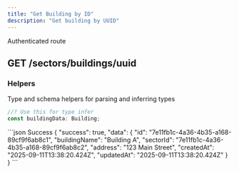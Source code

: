 ```yaml
---
title: "Get Building by ID"
description: "Get building by UUID"
---
```


<Info>Authenticated route</Info>
## GET /sectors/buildings/uuid

<ResponseField
  name="uuid"
  type="param"
  example="7e11fb1c-4a36-4b35-a168-89cf9f6ab8c1"
  required
/>

### Helpers

Type and schema helpers for parsing and inferring types

```ts Building
//? Use this for type infer
const buildingData: Building;
```

<ResponseExample>
```json Success
{
    "success": true,
    "data": {
        "id": "7e11fb1c-4a36-4b35-a168-89cf9f6ab8c1",
        "buildingName": "Building A",
        "sectorId": "7e11fb1c-4a36-4b35-a168-89cf9f6ab8c2",
        "address": "123 Main Street",
        "createdAt": "2025-09-11T13:38:20.424Z",
        "updatedAt": "2025-09-11T13:38:20.424Z"
    }
}
```
</ResponseExample>
